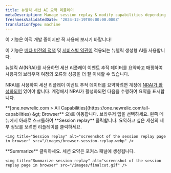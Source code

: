 ```yaml
---
title: 뉴켈릭 세션 AI 요약 리플레이
metaDescription: Manage session replay & modify capabilities depending on the role
freshnessValidatedDate: '2024-12-19T00:00:00.000Z'
translationType: machine
---
```


<Callout title="시사">
  이 기능은 아직 개발 중이지만 꼭 사용해 보시기 바랍니다!

  이 기능은 [베타 버전의 정책](/docs/licenses/license-information/referenced-policies/new-relic-pre-release-policy) 및 [서비스별 약관이](https://newrelic.com/termsandconditions/service-specific) 적용되는 뉴렐릭 생성형 AI를 사용합니다.
</Callout>

뉴렐릭 AI(NRAI)를 사용하면 세션 리플레이 이벤트 추적 데이터를 요약하고 매핑하여 사용자의 브라우저 여정의 오류와 성공을 더 잘 이해할 수 있습니다.

NRAI를 사용하여 세션 리플레이 이벤트 추적 데이터를 요약하려면 계정에 [NRAI가 활성화되어](/docs/agentic-ai/new-relic-ai/#enable) 있어야 합니다. 계정에서 NRAI가 활성화되면 다음을 수행하여 요약을 표시합니다.

<Steps>
  <Step>
    <DNT>**[one.newrelic.com &gt; All Capabilities](https://one.newrelic.com/all-capabilities) &amp;gt; Browser**</DNT> 으)로 이동합니다.
  </Step>

  <Step>
    브라우저 앱을 선택하세요.
  </Step>

  <Step>
    왼쪽 메뉴에서 아래로 스크롤하여 <DNT>**Session replay**</DNT> 클릭합니다.
  </Step>

  <Step>
    요약하고 싶은 세션의 세부 정보를 보려면 리플레이를 클릭하세요.

    <img title="Session replay" alt="screenshot of the session replay page in browser" src="/images/browser-session-replay.webp" />
  </Step>

  <Step>
    <DNT>**Summarize**</DNT> 클릭하세요. 세션 요약은 포커스 패널에 생성됩니다.

    <img title="Summarize session replay" alt="screenshot of the session replay page in browser" src="/images/finalcut.gif" />
  </Step>
</Steps>